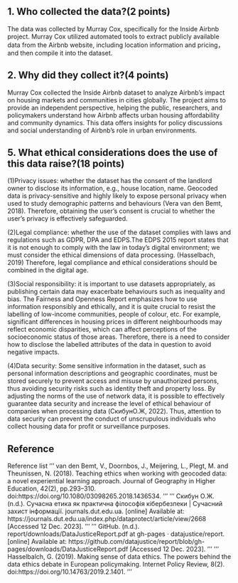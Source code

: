 ## 1. Who collected the data?(2 points)
The data was collected by Murray Cox, specifically for the Inside Airbnb project. Murray Cox utilized automated tools to extract publicly available data from the Airbnb website, including location information and pricing， and then compile it into the dataset. 


## 2. Why did they collect it?(4 points)
Murray Cox collected the Inside Airbnb dataset to analyze Airbnb's impact on housing markets and communities in cities globally. The project aims to provide an independent perspective, helping the public, researchers, and policymakers understand how Airbnb affects urban housing affordability and community dynamics. This data offers insights for policy discussions and social understanding of Airbnb's role in urban environments.


## 5. What ethical considerations does the use of this data raise?(18 points)
(1)Privacy issues: whether the dataset has the consent of the landlord owner to disclose its information, e.g., house location, name. Geocoded data is privacy-sensitive and highly likely to expose personal privacy when used to study demographic patterns and behaviours (Vera van den Bemt, 2018). Therefore, obtaining the user's consent is crucial to whether the user's privacy is effectively safeguarded.

(2)Legal compliance: whether the use of the dataset complies with laws and regulations such as GDPR, DPA and EDPS.The EDPS 2015 report states that it is not enough to comply with the law in today's digital environment; we must consider the ethical dimensions of data processing. (Hasselbach, 2019) Therefore, legal compliance and ethical considerations should be combined in the digital age.

(3)Social responsibility: it is important to use datasets appropriately, as publishing certain data may exacerbate behaviours such as inequality and bias. The Fairness and Openness Report emphasizes how to use information responsibly and ethically, and it is quite crucial to resist the labelling of low-income communities, people of colour, etc. For example, significant differences in housing prices in different neighbourhoods may reflect economic disparities, which can affect perceptions of the socioeconomic status of those areas. Therefore, there is a need to consider how to disclose the labelled attributes of the data in question to avoid negative impacts.

(4)Data security: Some sensitive information in the dataset, such as personal information descriptions and geographic coordinates, must be stored securely to prevent access and misuse by unauthorized persons, thus avoiding security risks such as identity theft and property loss. By adjusting the norms of the use of network data, it is possible to effectively guarantee data security and increase the level of ethical behaviour of companies when processing data (СкибунО.Ж, 2022). Thus, attention to data security can prevent the conduct of unscrupulous individuals who collect housing data for profit or surveillance purposes.



## Reference
Reference list
'''
van den Bemt, V., Doornbos, J., Meijering, L., Plegt, M. and Theunissen, N. (2018). Teaching ethics when working with geocoded data: a novel experiential learning approach. Journal of Geography in Higher Education, 42(2), pp.293–310. doi:https://doi.org/10.1080/03098265.2018.1436534.
'''
'''
Скибун О.Ж. (n.d.). Сучасна етика як практична філософія кібербезпеки | Сучасний захист інформації. journals.dut.edu.ua. [online] Available at: https://journals.dut.edu.ua/index.php/dataprotect/article/view/2668 [Accessed 12 Dec. 2023].
'''
'''
GitHub. (n.d.). report/downloads/DataJusticeReport.pdf at gh-pages · datajustice/report. [online] Available at: https://github.com/datajustice/report/blob/gh-pages/downloads/DataJusticeReport.pdf [Accessed 12 Dec. 2023].
'''
'''
Hasselbalch, G. (2019). Making sense of data ethics. The powers behind the data ethics debate in European policymaking. Internet Policy Review, 8(2). doi:https://doi.org/10.14763/2019.2.1401.
'''





